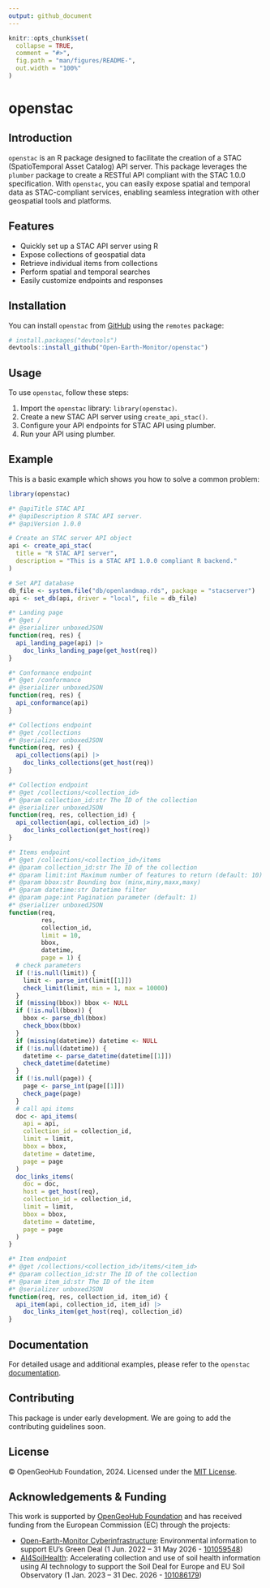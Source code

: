 ```yaml
---
output: github_document
---
```


<!-- README.md is generated from README.Rmd. Please edit that file -->

```r
knitr::opts_chunk$set(
  collapse = TRUE,
  comment = "#>",
  fig.path = "man/figures/README-",
  out.width = "100%"
)
```

# openstac
<!-- badges: start -->
<!-- badges: end -->

## Introduction
`openstac` is an R package designed to facilitate the creation of a STAC (SpatioTemporal Asset Catalog) API server. This package leverages the `plumber` package to create a RESTful API compliant with the STAC 1.0.0 specification. With `openstac`, you can easily expose spatial and temporal data as STAC-compliant services, enabling seamless integration with other geospatial tools and platforms.

## Features

- Quickly set up a STAC API server using R
- Expose collections of geospatial data
- Retrieve individual items from collections
- Perform spatial and temporal searches
- Easily customize endpoints and responses

## Installation
You can install `openstac` from [GitHub](https://github.com/rolfsimoes/stacserver) using the `remotes` package:

``` r
# install.packages("devtools")
devtools::install_github("Open-Earth-Monitor/openstac")
```

## Usage
To use `openstac`, follow these steps:

1. Import the `openstac` library: `library(openstac)`.
2. Create a new STAC API server using `create_api_stac()`.
3. Configure your API endpoints for STAC API using plumber.
4. Run your API using plumber.

## Example
This is a basic example which shows you how to solve a common problem:

```r
library(openstac)

#* @apiTitle STAC API
#* @apiDescription R STAC API server.
#* @apiVersion 1.0.0

# Create an STAC server API object
api <- create_api_stac(
  title = "R STAC API server",
  description = "This is a STAC API 1.0.0 compliant R backend."
)

# Set API database
db_file <- system.file("db/openlandmap.rds", package = "stacserver")
api <- set_db(api, driver = "local", file = db_file)

#* Landing page
#* @get /
#* @serializer unboxedJSON
function(req, res) {
  api_landing_page(api) |>
    doc_links_landing_page(get_host(req))
}

#* Conformance endpoint
#* @get /conformance
#* @serializer unboxedJSON
function(req, res) {
  api_conformance(api)
}

#* Collections endpoint
#* @get /collections
#* @serializer unboxedJSON
function(req, res) {
  api_collections(api) |>
    doc_links_collections(get_host(req))
}

#* Collection endpoint
#* @get /collections/<collection_id>
#* @param collection_id:str The ID of the collection
#* @serializer unboxedJSON
function(req, res, collection_id) {
  api_collection(api, collection_id) |>
    doc_links_collection(get_host(req))
}

#* Items endpoint
#* @get /collections/<collection_id>/items
#* @param collection_id:str The ID of the collection
#* @param limit:int Maximum number of features to return (default: 10)
#* @param bbox:str Bounding box (minx,miny,maxx,maxy)
#* @param datetime:str Datetime filter
#* @param page:int Pagination parameter (default: 1)
#* @serializer unboxedJSON
function(req,
         res,
         collection_id,
         limit = 10,
         bbox,
         datetime,
         page = 1) {
  # check parameters
  if (!is.null(limit)) {
    limit <- parse_int(limit[[1]])
    check_limit(limit, min = 1, max = 10000)
  }
  if (missing(bbox)) bbox <- NULL
  if (!is.null(bbox)) {
    bbox <- parse_dbl(bbox)
    check_bbox(bbox)
  }
  if (missing(datetime)) datetime <- NULL
  if (!is.null(datetime)) {
    datetime <- parse_datetime(datetime[[1]])
    check_datetime(datetime)
  }
  if (!is.null(page)) {
    page <- parse_int(page[[1]])
    check_page(page)
  }
  # call api items
  doc <- api_items(
    api = api,
    collection_id = collection_id,
    limit = limit,
    bbox = bbox,
    datetime = datetime,
    page = page
  )
  doc_links_items(
    doc = doc,
    host = get_host(req),
    collection_id = collection_id,
    limit = limit,
    bbox = bbox,
    datetime = datetime,
    page = page
  )
}

#* Item endpoint
#* @get /collections/<collection_id>/items/<item_id>
#* @param collection_id:str The ID of the collection
#* @param item_id:str The ID of the item
#* @serializer unboxedJSON
function(req, res, collection_id, item_id) {
  api_item(api, collection_id, item_id) |>
    doc_links_item(get_host(req), collection_id)
}

```


## Documentation
For detailed usage and additional examples, please refer to the `openstac` 
[documentation](https://github.com/Open-Earth-Monitor/openstac).

## Contributing
This package is under early development. We are going to add the contributing guidelines soon.

## License
© OpenGeoHub Foundation, 2024. Licensed under the [MIT License](LICENSE).

## Acknowledgements & Funding
This work is supported by [OpenGeoHub Foundation](https://opengeohub.org/) and has received 
funding from the European Commission (EC) through the projects:

- [Open-Earth-Monitor Cyberinfrastructure](https://earthmonitor.org/): Environmental information 
  to support EU’s Green Deal (1 Jun. 2022 – 31 May 2026 - 
  [101059548](https://cordis.europa.eu/project/id/101059548))
- [AI4SoilHealth](https://ai4soilhealth.eu/): Accelerating collection and use of soil health 
  information using AI technology to support the Soil Deal for Europe and EU Soil Observatory 
  (1 Jan. 2023 – 31 Dec. 2026 - [101086179](https://cordis.europa.eu/project/id/101086179))

